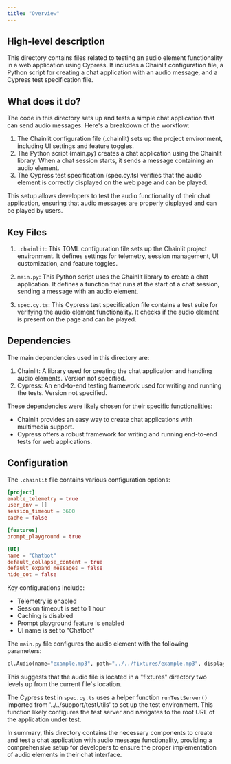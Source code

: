 ```yaml
---
title: "Overview"
---
```


## High-level description
This directory contains files related to testing an audio element functionality in a web application using Cypress. It includes a Chainlit configuration file, a Python script for creating a chat application with an audio message, and a Cypress test specification file.

## What does it do?
The code in this directory sets up and tests a simple chat application that can send audio messages. Here's a breakdown of the workflow:

1. The Chainlit configuration file (.chainlit) sets up the project environment, including UI settings and feature toggles.
2. The Python script (main.py) creates a chat application using the Chainlit library. When a chat session starts, it sends a message containing an audio element.
3. The Cypress test specification (spec.cy.ts) verifies that the audio element is correctly displayed on the web page and can be played.

This setup allows developers to test the audio functionality of their chat application, ensuring that audio messages are properly displayed and can be played by users.

## Key Files

1. `.chainlit`: This TOML configuration file sets up the Chainlit project environment. It defines settings for telemetry, session management, UI customization, and feature toggles.

2. `main.py`: This Python script uses the Chainlit library to create a chat application. It defines a function that runs at the start of a chat session, sending a message with an audio element.

3. `spec.cy.ts`: This Cypress test specification file contains a test suite for verifying the audio element functionality. It checks if the audio element is present on the page and can be played.

## Dependencies
The main dependencies used in this directory are:

1. Chainlit: A library used for creating the chat application and handling audio elements. Version not specified.
2. Cypress: An end-to-end testing framework used for writing and running the tests. Version not specified.

These dependencies were likely chosen for their specific functionalities:
- Chainlit provides an easy way to create chat applications with multimedia support.
- Cypress offers a robust framework for writing and running end-to-end tests for web applications.

## Configuration
The `.chainlit` file contains various configuration options:

```toml
[project]
enable_telemetry = true
user_env = []
session_timeout = 3600
cache = false

[features]
prompt_playground = true

[UI]
name = "Chatbot"
default_collapse_content = true
default_expand_messages = false
hide_cot = false
```

Key configurations include:
- Telemetry is enabled
- Session timeout is set to 1 hour
- Caching is disabled
- Prompt playground feature is enabled
- UI name is set to "Chatbot"

The `main.py` file configures the audio element with the following parameters:

```python
cl.Audio(name="example.mp3", path="../../fixtures/example.mp3", display="inline")
```

This suggests that the audio file is located in a "fixtures" directory two levels up from the current file's location.

The Cypress test in `spec.cy.ts` uses a helper function `runTestServer()` imported from '../../support/testUtils' to set up the test environment. This function likely configures the test server and navigates to the root URL of the application under test.

In summary, this directory contains the necessary components to create and test a chat application with audio message functionality, providing a comprehensive setup for developers to ensure the proper implementation of audio elements in their chat interface.